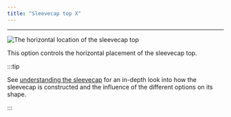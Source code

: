 ```yaml
---
title: "Sleevecap top X"
---
```


***

![The horizontal location of the sleevecap top](./sleevecaptopfactorx.svg)

This option controls the horizontal placement of the sleevecap top.

:::tip


See [understanding the sleevecap](/docs/designs/brian/options#understanding-the-sleevecap) for an in-depth
look into how the sleevecap is constructed and the influence of the different options on its shape.

:::




